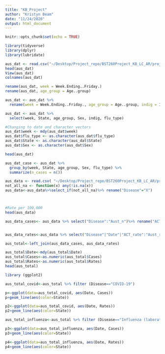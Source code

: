```yaml
---
title: "KB_Project"
author: "Kristyn Beam"
date: "11/24/2020"
output: html_document
---
```


```r
knitr::opts_chunk$set(echo = TRUE)
```


```r
library(tidyverse)
library(dplyr)
library(lubridate)
```

```r
aus_dat <- read.csv("~/Desktop/Project_repo/BST260Project_KB_LC_AR/project_data_files/aus_flu_08_17.csv")
head(aus_dat)
View(aus_dat)
colnames(aus_dat)

rename(aus_dat, week = Week.Ending..Friday.)
rename(aus_dat, age_group = Age..group)

aus_dat <- aus_dat %>% 
  rename(week = Week.Ending..Friday., age_group = Age..group, indig = Indigenous.status, flu_type = Type.Subtype)

aus_dat <- aus_dat %>% 
  select(week, State, age_group, Sex, indig, flu_type)

#Changing to date and character vectors
aus_dat$week <- mdy(aus_dat$week)
aus_dat$flu_type <- as.character(aus_dat$flu_type)
aus_dat$State <- as.character(aus_dat$State)
aus_dat$Sex <- as.character(aus_dat$Sex)

head(aus_dat)
```


```r
aus_dat_case <- aus_dat %>% 
  group_by(week, State, age_group, Sex, flu_type) %>% 
  summarize(n_cases = n())

```

```r
aus_data <- read.csv( "~/Desktop/Project_repo/BST260Project_KB_LC_AR/project_data_files/Australian_data_clean.csv")
not_all_na <- function(x) any(!is.na(x))
aus_data<-aus_data%>%select_if(not_all_na)%>% rename("Disease"="X")



#Rate per 100,000
head(aus_data)

aus_data_cases<- aus_data %>% select("Disease":"Aust_n")%>% rename("ACT"="ACT_n", "NSW"="NSW_n", "NT"="NT_n", "Qld"="Qld_n", "SA"="SA_n", "Tas"= "Tas_n", "Vic"= "Vic_n", "WA"= "WA_n", "Australia"= "Aust_n")%>% arrange("Month") %>% gather(State, Cases, c("ACT":"Australia"))


aus_data_rates<-aus_data %>% select("Disease"|"Date"|"ACT_rate":"Aust_rate")%>% rename("ACT"="ACT_rate", "NSW"="NSW_rate", "NT"="NT_rate", "Qld"="Qld_rate", "SA"="SA_rate", "Tas"= "Tas_rate", "Vic"= "Vic_rate", "WA"= "WA_rate", "Australia"= "Aust_rate")%>% arrange("Month") %>% gather(State, Rates, c("ACT":"Australia")) 

aus_total<-left_join(aus_data_cases, aus_data_rates)

aus_total$Date<-mdy(aus_total$Date)
aus_total$Cases<-as.numeric(aus_total$Cases)
aus_total$Rates<-as.numeric(aus_total$Rates)
head(aus_total)
```

```r
library (ggplot2)

aus_total_covid<-aus_total %>% filter (Disease=="COVID-19")

p<-ggplot(data=aus_total_covid, aes(Date, Cases))
p+geom_line(aes(color=State))

p2<-ggplot(data=aus_total_covid, aes(Date, Rates))
p2+geom_line(aes(color=State))

aus_total_influenza<-aus_total %>% filter (Disease=="Influenza (laboratory confirmed)")

p3<-ggplot(data=aus_total_influenza, aes(Date, Cases))
p3+geom_line(aes(color=State))

p4<-ggplot(data=aus_total_influenza, aes(Date, Rates))
p4+geom_line(aes(color=State))

```

